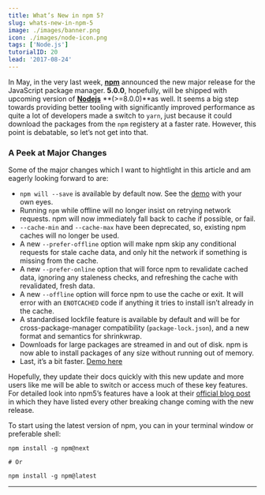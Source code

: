 ```yaml
---
title: What’s New in npm 5?
slug: whats-new-in-npm-5
image: ./images/banner.png
icon: ./images/node-icon.png
tags: ['Node.js']
tutorialID: 20
lead: '2017-08-24'
---
```


In May, in the very last week, [**npm**](https://npmjs.com/) announced the new major release for the JavaScript package manager. **5.0.0**, hopefully, will be shipped with upcoming version of [**Nodejs**](https://nodejs.org/en/) **(>=8.0.0)**as well. It seems a big step towards providing better tooling with significantly improved performance as quite a lot of developers made a switch to `yarn`, just because it could download the packages from the `npm` registery at a faster rate. However, this point is debatable, so let’s not get into that.

### A Peek at Major Changes

Some of the major changes which I want to hightlight in this article and am eagerly looking forward to are:

- `npm will --save` is available by default now. See the [demo](https://twitter.com/maybekatz/status/859229741676625920) with your own eyes.
- Running `npm` while offline will no longer insist on retrying network requests. npm will now immediately fall back to cache if possible, or fail.
- `--cache-min` and `--cache-max` have been deprecated, so, existing npm caches will no longer be used.
- A new `--prefer-offline` option will make npm skip any conditional requests for stale cache data, and only hit the network if something is missing from the cache.
- A new `--prefer-online` option that will force npm to revalidate cached data, ignoring any staleness checks, and refreshing the cache with revalidated, fresh data.
- A new `--offline` option will force npm to use the cache or exit. It will error with an `ENOTCACHED` code if anything it tries to install isn’t already in the cache.
- A standardised lockfile feature is available by default and will be for cross-package-manager compatibility (`package-lock.json`), and a new format and semantics for shrinkwrap.
- Downloads for large packages are streamed in and out of disk. npm is now able to install packages of any size without running out of memory.
- Last, it’s a bit faster. [Demo here](https://twitter.com/maybekatz/status/865393382260056064?ref_src=twsrc%5Etfw%7Ctwcamp%5Etweetembed&ref_url=https%3A%2F%2Fcdn.embedly.com%2Fwidgets%2Fmedia.html%3Ftype%3Dtext%252Fhtml%26key%3Da19fcc184b9711e1b4764040d3dc5c07%26schema%3Dtwitter%26url%3Dhttps%253A%2F%2Ftwitter.com%2Fmaybekatz%2Fstatus%2F865393382260056064%26image%3Dhttps%253A%2F%2Fi.embed.ly%2F1%2Fimage%253Furl%253Dhttps%25253A%25252F%25252Fpbs.twimg.com%25252Fprofile_images%25252F848625085942349824%25252FBZtSBqtV_400x400.jpg%2526key%253Da19fcc184b9711e1b4764040d3dc5c07)

Hopefully, they update their docs quickly with this new update and more users like me will be able to switch or access much of these key features. For detailed look into npm5’s features have a look at their [official blog post](http://blog.npmjs.org/post/161081169345/v500) in which they have listed every other breaking change coming with the new release.

To start using the latest version of npm, you can in your terminal window or preferable shell:

```shell
npm install -g npm@next

# Or

npm install -g npm@latest
```

---
